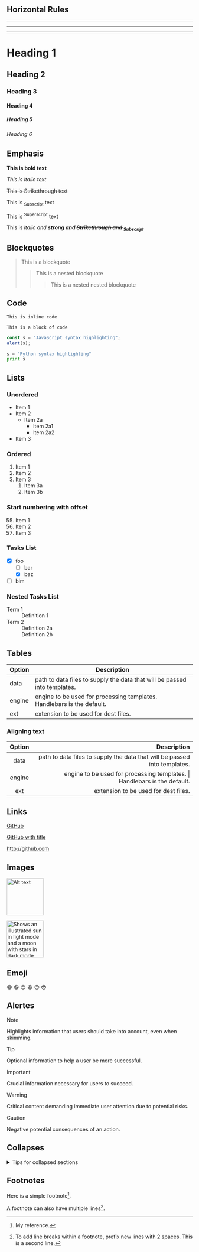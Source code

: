 ## Horizontal Rules
----------
----------
----------

# Heading 1
## Heading 2
### Heading 3
#### Heading 4
##### Heading 5
###### Heading 6

## Emphasis
**This is bold text**

_This is italic text_

~~This is Strikethrough text~~

This is <sub>Subscript</sub> text

This is <sup>Superscript</sup> text

This is _italic and **strong and ~~Strikethrough and <sub>Subscript</sub>~~**_

## Blockquotes
> This is a blockquote
>> This is a nested blockquote
>>> This is a nested nested blockquote

## Code
`This is inline code`

```
This is a block of code
```

```javascript
const s = "JavaScript syntax highlighting";
alert(s);
```

```python
s = "Python syntax highlighting"
print s
```

## Lists
### Unordered
- Item 1
- Item 2
	- Item 2a
		- Item 2a1
		- Item 2a2
- Item 3

### Ordered
1. Item 1
1. Item 2
1. Item 3
	1. Item 3a
	1. Item 3b

### Start numbering with offset

55. Item 1
55. Item 2
55. Item 3

### Tasks List
- [x] foo
  - [ ] bar
  - [x] baz
- [ ] bim

### Nested Tasks List
<dl>
	<dt>Term 1</dt>
	<dd>Definition 1</dd>
	<dt>Term 2</dt>
	<dd>Definition 2a</dd>
	<dd>Definition 2b</dd>
</dl>

## Tables

| Option |	Description |
| ------ | ------------ |
| data |	path to data files to supply the data that will be passed into templates. |
| engine |	engine to be used for processing templates. Handlebars is the default. |
| ext |	extension to be used for dest files. |

### Aligning text

| Option |	Description |
| :-----: | -----------: |
| data |	path to data files to supply the data that will be passed into templates. |
| engine |	engine to be used for processing templates. \| Handlebars is the default. |
| ext |	extension to be used for dest files. |

## Links
[GitHub](http://github.com)

[GitHub with title](http://github.com "GitHub")

http://github.com

## Images

<img
	src="https://octodex.github.com/images/dojocat.jpg"
	alt="Alt text"
	title="The Dojocat"
	width="100"
/>

<picture>
	<source media="(prefers-color-scheme: dark)" srcset="https://user-images.githubusercontent.com/25423296/163456776-7f95b81a-f1ed-45f7-b7ab-8fa810d529fa.png" />
	<source media="(prefers-color-scheme: light)" srcset="https://user-images.githubusercontent.com/25423296/163456779-a8556205-d0a5-45e2-ac17-42d089e3c3f8.png" />
	<img
		alt="Shows an illustrated sun in light mode and a moon with stars in dark mode."
		src="https://user-images.githubusercontent.com/25423296/163456779-a8556205-d0a5-45e2-ac17-42d089e3c3f8.png"
		width="100"
	/>
</picture>

## Emoji

:smile:
:laughing:
:blush:
:smiley:
:smirk:
:flushed:

## Alertes

> [!NOTE]
> Highlights information that users should take into account, even when skimming.

> [!TIP]
> Optional information to help a user be more successful.

> [!IMPORTANT]
> Crucial information necessary for users to succeed.

> [!WARNING]
> Critical content demanding immediate user attention due to potential risks.

> [!CAUTION]
> Negative potential consequences of an action.


## Collapses

<details>

<summary>Tips for collapsed sections</summary>

### You can add a header

You can add text within a collapsed section. 

You can add an image or a code block, too.

```html
<article>
  <div>
    <h1>My App</h1>
  </div>
</article>
```

</details>

## Footnotes

Here is a simple footnote[^1].

A footnote can also have multiple lines[^2].

[^1]: My reference.
[^2]: To add line breaks within a footnote, prefix new lines with 2 spaces.
  This is a second line.
